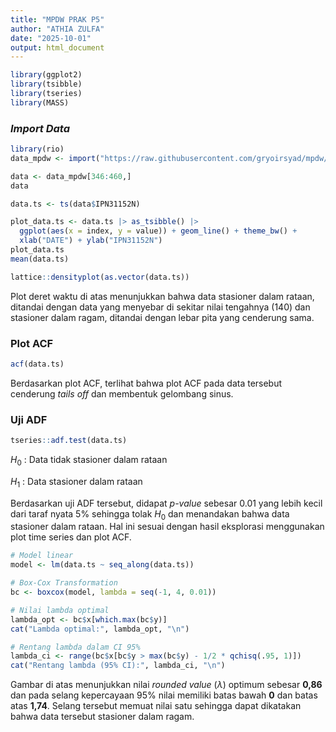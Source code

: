 ---
title: "MPDW PRAK P5"
author: "ATHIA ZULFA"
date: "2025-10-01"
output: html_document
---
```{r}
library(ggplot2)
library(tsibble)
library(tseries)
library(MASS)
```
### *Import Data*
```{r}
library(rio)
data_mpdw <- import("https://raw.githubusercontent.com/gryoirsyad/mpdw/refs/heads/main/ice_cream.csv")
```

```{r}
data <- data_mpdw[346:460,]
data
```
```{r}
data.ts <- ts(data$IPN31152N)

```


```{r}
plot_data.ts <- data.ts |> as_tsibble() |> 
  ggplot(aes(x = index, y = value)) + geom_line() + theme_bw() +
  xlab("DATE") + ylab("IPN31152N")
plot_data.ts
mean(data.ts)
```

```{r}
lattice::densityplot(as.vector(data.ts))

```

Plot deret waktu di atas menunjukkan bahwa data stasioner dalam rataan, ditandai dengan data yang menyebar di sekitar nilai tengahnya (140) dan stasioner dalam ragam, ditandai dengan lebar pita yang cenderung sama.

### Plot ACF

```{r}
acf(data.ts)
```

Berdasarkan plot ACF, terlihat bahwa plot ACF pada data tersebut cenderung *tails off* dan membentuk gelombang sinus.


### Uji ADF

```{r}
tseries::adf.test(data.ts)
```
$H_0$ : Data tidak stasioner dalam rataan

$H_1$ : Data stasioner dalam rataan

Berdasarkan uji ADF tersebut, didapat *p-value* sebesar 0.01 yang lebih kecil dari taraf nyata 5% sehingga tolak $H_0$ dan menandakan bahwa data stasioner dalam rataan. Hal ini sesuai dengan hasil eksplorasi menggunakan plot time series dan plot ACF.

```{r}
# Model linear
model <- lm(data.ts ~ seq_along(data.ts))

# Box-Cox Transformation
bc <- boxcox(model, lambda = seq(-1, 4, 0.01))

# Nilai lambda optimal
lambda_opt <- bc$x[which.max(bc$y)]
cat("Lambda optimal:", lambda_opt, "\n")

# Rentang lambda dalam CI 95%
lambda_ci <- range(bc$x[bc$y > max(bc$y) - 1/2 * qchisq(.95, 1)])
cat("Rentang lambda (95% CI):", lambda_ci, "\n")

```
Gambar di atas menunjukkan nilai *rounded value* ($\lambda$) optimum sebesar **0,86** dan pada selang kepercayaan 95% nilai memiliki batas bawah **0** dan batas atas **1,74**. Selang tersebut memuat nilai satu sehingga dapat dikatakan bahwa data tersebut stasioner dalam ragam.





